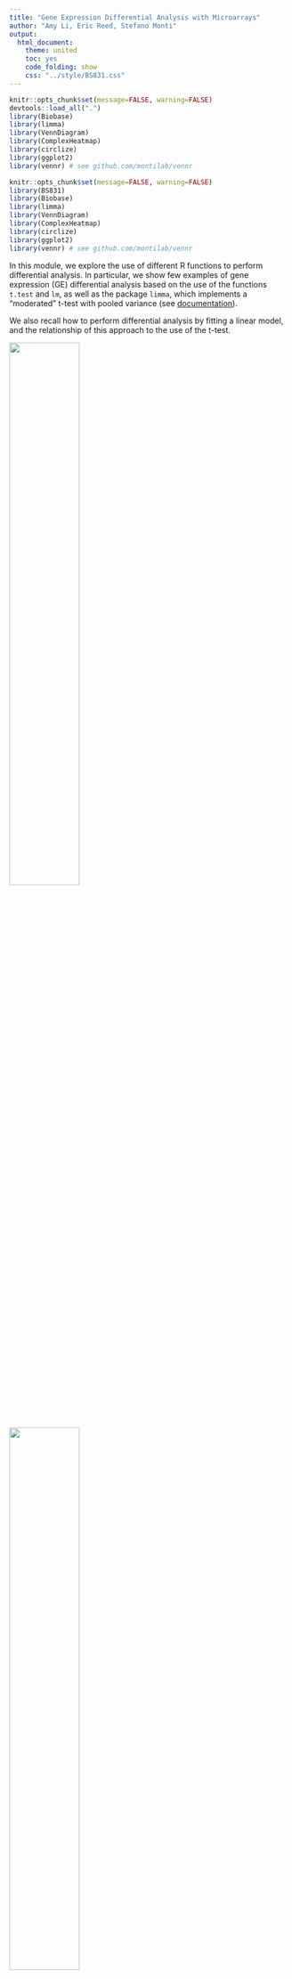 ```yaml
---
title: "Gene Expression Differential Analysis with Microarrays"
author: "Amy Li, Eric Reed, Stefano Monti"
output:
  html_document:
    theme: united
    toc: yes
    code_folding: show
    css: "../style/BS831.css" 
---
```


```r
knitr::opts_chunk$set(message=FALSE, warning=FALSE)
devtools::load_all(".")
library(Biobase) 
library(limma)
library(VennDiagram)
library(ComplexHeatmap)
library(circlize)
library(ggplot2)
library(vennr) # see github.com/montilab/vennr
```

```r
knitr::opts_chunk$set(message=FALSE, warning=FALSE)
library(BS831)
library(Biobase) 
library(limma)
library(VennDiagram)
library(ComplexHeatmap)
library(circlize)
library(ggplot2)
library(vennr) # see github.com/montilab/vennr
```

In this module, we explore the use of different R functions to perform differential analysis.
In particular, we show few examples of gene expression (GE) differential analysis based on the use of the functions `t.test` and `lm`, as well as the package `limma`, which implements a "moderated" t-test with pooled variance (see <a
href="http://bioconductor.case.edu/bioconductor/2.10/bioc/vignettes/limma/inst/doc/usersguide.pdf">documentation</a>).

We also recall how to perform differential analysis by fitting a
linear model, and the relationship of this approach to the use of the t-test.

<img src="../figs/diffanal.ttest.png" width="50%" height="50%" />
<img src="../figs/diffanal.lm.png" width="50%" height="50%" />

## Differential expression analysis using `t.test`

We start by uploading a Breast Cancer dataset already restricted to only two tumor categories, _basal_ and _nonbasal_, described in [[Richardson et al., PNAS 2006](http://europepmc.org/article/MED/16473279)].

```r
## load the ExpressionSet object
data(renamedBreastDB)
cancerSet <- renamedBreastDB
head(pData(cancerSet))
table(cancerSet$diseaseState)
```

We have extracted the data of interest into the object `cancerSet`. We are now ready to use the `t.test` function. We first show its use applied to a single gene.

```r

## split the data into the two diseaseState groups
group1 <- exprs(cancerSet)[, cancerSet$diseaseState=="nonbasal"]
group2 <- exprs(cancerSet)[, cancerSet$diseaseState=="basal"]
dim(group1)                   # show the size of group1
dim(group2)                   # show the size of group2
table(cancerSet$diseaseState) # show the size concordance with the phenotype annotation

## for ease of use let's define the variable pheno (although this can be error prone)
pheno <- as.factor(cancerSet$diseaseState)

## use gene symbols to index the rows (rather than the entrez IDs)
rownames(group1) <- fData(cancerSet)$hgnc_symbol
rownames(group2) <- fData(cancerSet)$hgnc_symbol

## show few entries of group1 (the fist 5 genes in the first 5 samples)
group1[1:5,1:3]

## let us show the use of t.test on a single gene (the 1st)
T1 <- t.test(x=group1[1,],y=group2[1,],alternative="two.sided")
T1

## the default is to perform t-test w/ unequal variance. Let's try w/ equal variance
T2 <- t.test(x=group1[1,],y=group2[1,],alternative="two.sided",var.equal=TRUE)
T2
```

We then show how to apply it to all the genes in the dataset.

```r
## apply the t.test to each gene and save the output in a data.frame
## note: this is equivalent to (i.e., no more efficient than) a for loop

ttestRes <- data.frame(t(sapply(1:nrow(group1),
     function(i){
          res <- t.test(x = group1[i, ], y = group2[i,], alternative ="two.sided")
          res.list <-  c(t.score=res$statistic,t.pvalue = res$p.value)
          return(res.list)
      })))
## use the gene names to index the rows (for interpretability)
rownames(ttestRes) <- rownames(group1)
```

In the application above, we made use of the
`t.test(x,y,...)` version of the command. However, the use
of the `t.test(formula,...)` version of the command turns
out to be simpler and more elegant, as it does not require to split
the dataset into two groups.

```r
## application to a single gene but using the formula
T3 <- t.test(exprs(cancerSet)[1,] ~ pheno)
print(T3) # same results as before
T3$statistic==T1$statistic

## application to all genes (coerce output into data.frame for easier handling)
ttestRes1 <- as.data.frame(
  t(apply(exprs(cancerSet),1,
          function(y) {
            out <- t.test(y~pheno,var.equal=TRUE)
            c(t.score=out$statistic,t.pvalue=out$p.value)
            })))
## use the gene names to index the rows (for interpretability)
rownames(ttestRes1) <- fData(cancerSet)$hgnc_symbol

## let us add to the output data.frame an extra column reporting the FDR
## .. (i.e., the MHT-corrected p-value)
ttestRes1$t.fdr <- p.adjust(ttestRes1$t.pvalue, method = "BH")

## show few entries
head(ttestRes1)
```

### Heatmap visualization
We now show how to visualize the top markers for each class by means of the `Heatmap` function defined in the `ComplexHeatmap` package.

```r
## let us sort the output by t-score
ttestOrd <- order(ttestRes1[,'t.score.t'],decreasing=TRUE)

## let us visualize the top 50 and bottom 50 genes
hiIdx <- ttestOrd[1:50]
loIdx <- ttestOrd[nrow(ttestRes1):(nrow(ttestRes1)-49)]
datOut <- exprs(cancerSet)[c(hiIdx,loIdx),]
datScaled <- t(scale(t(datOut))) # row scale the matrix for better visualization

ha.t <- HeatmapAnnotation(diseaseState=cancerSet$diseaseState,
                          col=list(diseaseState=c(nonbasal="green",basal="red")))

Heatmap(datScaled,
        name="expression", 
        col=colorRamp2(c(-3, 0, 3), c("darkblue", "white", "darkred")),
        top_annotation=ha.t, 
        cluster_rows=FALSE,
        cluster_columns=TRUE,
        column_split=2,
        row_title="",
        show_column_names=FALSE,
        show_row_names=FALSE)
```

## Differential expression analysis using `lm`

We now show the use of the function `lm` (for linear model)
to perform the same analysis. As discussed in class, we can regress
the expression of a gene on the phenotype variable (in this case, a
binary variable). Below, we apply it to a single gene first, and show
that the test result is the same as for the `t.test` with equal
variance. We then apply it to all the genes in the dataset.

```r
## application to a single gene
LM1 <- lm(exprs(cancerSet)[1,] ~ pheno)
summary(LM1)

## same p-value as for T2 above
all.equal(T2$p.value,summary(LM1)$coefficients[2,"Pr(>|t|)"])

## application to all genes
ttestRes2 <- as.data.frame(t(apply(exprs(cancerSet),1,
                                   function(y) {
                                       out <- summary(lm(y~pheno))$coefficients
                                       c(t.score=out[2,"t value"],t.pvalue=out[2,"Pr(>|t|)"])
                                   })))
## use the gene names to index the rows (for interpretability)
rownames(ttestRes2) <- fData(cancerSet)$hgnc_symbol

## let us add to the output data.frame an extra column reportding the FDR
## .. (i.e., the MHT-corrected p-value)
ttestRes2$t.fdr <- p.adjust(ttestRes2$t.pvalue, method = "BH")

## the scores are the same (modulo the sign, which is arbitrary)
plot(ttestRes1$t.score.t,ttestRes2$t.score,pch=20,xlab="t.test scores",ylab="lm scores")
all.equal(-ttestRes1$t.score.t,ttestRes2$t.score)
```

## Differential expression analysis using the `limma` package

With this package, we are performing differential analysis taking the
"linear regression" approach (i.e., by regressing each gene's
expression on the phenotype variable (and possibly, on other
covariates). The main difference is in the estimation of the variance,
which is here 'pooled' across multiple genes with similar expression
profiles. This pooling is particularly useful with small sample size
datasets, where the variance estimates of individual genes can be
extremely noisy, and pooling multiple genes allows for "borrowing" of
information.

Fitting a `limma` model includes the following steps:

1. Definition of the "design matrix"

2. Definition of the "contrast." 

3. Fitting of the linear model.

4. Fitting of the contrast.

5. Bayesian "moderation" of the genes' standard errors towards a common value.

6. Extract the relevant differential analysis information (fold-change, p-value, etc.)

Depending on the design matrix definition, steps 2 and 4 might or might not be needed. In particular, if the result of interest is  captured by a single model parameter, than the definition and fitting of the contrast can be skipped.

To be more specific, a standard linear model for the differential analysis with respect to a gene can be specified in one of two ways. 

(@standard_eq)
$$Y_{gene} = \beta_0 + \beta_1 X_{pheno}$$

where $X$ takes the values $0$ and $1$, depending on whether the sample belongs to class 0 or 1. Or,

(@contrast_eq)
$$Y_{gene} = \beta_0X_{0}+ \beta_1X_1$$

where $X_0,X_1 = 1,0$ for samples in class 0, and $X_0,X_1=0,1$ for samples in class 1. 

It should be noted that in Equation (@standard_eq), the parameter $\beta_1$ captures the relevant differential expression, while in Equation (@contrast_eq), the difference $\beta_0-\beta_1$ captures the differential value of interest. Thus, in the first model specification we do not need to define a contrast, while in the second we do. 

In the following code chunk, we use the model of Equation (@standard_eq), hence we don't need to fit a contrast and we need to extract the parameter $\beta_1$ (basal) instead.

```r
## 1. Definition of the "design matrix"
design1 <- model.matrix(~factor(pheno)) 
colnames(design1)
## simplify names
colnames(design1) <- c("intercept", "basal")
print(unique(design1)) # show the 'coding' for the two classes
## 3. Fitting the model
fit1 <- lmFit(cancerSet, design1)
## 5. Bayesian "moderation"
fit1 <- eBayes(fit1)
head(fit1$coefficients)

## 6. extract the relevant differential analysis information, sorted by p-value
limmaRes1 <- topTable(fit1, coef="basal",adjust.method = "BH", n = Inf, sort.by = "P")
```

In the following code chunk, we use the model of Equation (@contrast_eq), hence we need to define and fit the contrast.
```r
## 1. Definition of the "design matrix"
design2 <- model.matrix(~0 + factor(pheno)) 
colnames(design2)
## simplify names
colnames(design2) <- c("nonbasal", "basal")
print(unique(design2)) # show the 'coding' for the two classes
## 2. Definition of the "contrast"
contrast.matrix <- makeContrasts(basal-nonbasal, levels = design2)
## 3. Fitting the model
fit2 <- lmFit(cancerSet, design2)
## 4. Fitting the contrast
fit2 <- contrasts.fit(fit2,contrast.matrix)
## 5. Bayesian "moderation"
fit2 <- eBayes(fit2)
head(fit2$coefficients)

## 6. extract the relevant differential analysis information, sorted by p-value
limmaRes2 <- topTable(fit2, adjust.method = "BH", n = Inf, sort.by = "P")
```

As you can see below, the two model specifications yield the same results.
```r
all.equal(limmaRes1$t,limmaRes2$t)
all.equal(limmaRes1$P.Value,limmaRes2$P.Value)
```

## Comparing t-test and limma results

```r
## comparing t-test results to limma results
combinedRes <- data.frame(limmaRes1, ttestRes1[match(limmaRes1$hgnc_symbol, rownames(ttestRes1)),],
                          check.names=FALSE)
ggplot(combinedRes, aes(x=t,y=t.score.t)) +
    geom_point() +
    labs(x="limma t-statistic",y="t.test t-statistic")

ggplot(combinedRes, aes(x=P.Value,y=t.pvalue)) +
    geom_point() +
    labs(x="limma p-value",y="t.test p-value")

ggplot(combinedRes, aes(x=adj.P.Val,y=t.fdr)) +
    geom_point() +
    labs(x="limma FDR",y="t.test FDR")
```

As noted above, `limma` performs shrinkage of the variance estimates, by borrowing information across similar genes. Here, we show the effect of that shrinkage.
```r
## limma performs eBayes shrinkage of variance estimates, resulting in moderated t-statistics
empS <- apply(exprs(cancerSet), 1, var)
par(mar=c(5,5,2,2))
n <- length(empS)
plot(1,1,xlim=c(0,14),ylim=c(0,1),type="n",
     xlab="variance estimates",ylab="",yaxt="n")
axis(2,at=c(0.9,0.1),c("shrunken \n variance","sample \n variance"),las=2)
segments(fit2$s2.post, rep(.9, n),empS,rep(.1,n))
```

Finally, we compare the two analyses based on the number of genes found to be significant by the two methods, and we look at the overlap.
```r
print(data.frame("p=0.05"=c(limma=sum(combinedRes$adj.P.Val<=0.05),ttest=sum(combinedRes$t.fdr<=0.05)),
                 "p=0.01"=c(limma=sum(combinedRes$adj.P.Val<=0.01),ttest=sum(combinedRes$t.fdr<=0.01)),
                 check.names=FALSE))

## what is the overlap between t-ttest and limma derived significant genes?
qThresh <- 0.01
top.ttest <- rownames(combinedRes)[combinedRes$t.fdr<=qThresh]
top.limma <- rownames(combinedRes)[combinedRes$adj.P.Val<=qThresh]
topGenes <- list(top.ttest = top.ttest, top.limma = top.limma)

vennr(topGenes)
```

## Modelling with covariates

We here show how to perform differential analysis while controlling for the confounding effects of covariates. To this end, we use a different breast cancer dataset, which reports several phenotypic annotations for each patient [[Loi et al., PNAS 2010](https://www.ncbi.nlm.nih.gov/pubmed/17401012)]. In this analysis, we will look for markers of lymph node (LN) status, `LN_status`, while controlling for age.

```r
data(breast_loi_133p2)

## load the ExpressionSet object
BC <- breast_loi_133p2
pData(BC)[1:5,1:6] # show some data annotation

## select top 5000 genes by MAD
MAD <- apply(exprs(BC),1,mad)
BC5K <- BC[order(MAD,decreasing=TRUE)[1:5000],]
dim(BC5K)

## to reuse the same code below, just assign the new dataset to BC
BC <- BC5K
  
# Reformat LN variable and subset
BC$LN_status <- c("negative","positive")[BC$LN_status+1]
pData(BC) <- pData(BC)[, c("LN_status", "age")]
```

### Model without age covariate
```r
#Next, we'll add age as a covariate

design <- model.matrix(~ 0 + factor(LN_status), data = pData(BC))
colnames(design)
colnames(design) <- c("negative", "positive")
head(design)

contrast.matrix <- makeContrasts(positive-negative, levels = design)
fit <- lmFit(BC, design)
fit <- contrasts.fit(fit,contrast.matrix)
fit <- eBayes(fit)
head(fit$coefficients)

## get full differential expression output table, sorted by p-value
limmaRes <- topTable(fit, adjust.method="BH", n=Inf, sort.by="P")
head(limmaRes)
```

### Model with age covariate
```r
#Next, we'll add age as a covariate

designBC <- model.matrix(~ 0 + factor(LN_status) + age, data = pData(BC))
colnames(designBC)
colnames(designBC) <- c("negative", "positive", "age")
head(designBC)

contrast.matrixBC <- makeContrasts(positive-negative, levels = designBC)
fitBC <- lmFit(BC, designBC)

# Difference in expression between LN_status = positive and LN_status = negative individuals
fitC <- contrasts.fit(fitBC,contrast.matrixBC)
fitC <- eBayes(fitC)
head(fitC$coefficients)
#get full differential expression output table, sorted by p-value
limmaResC <- topTable(fitC, adjust.method = "BH", n = Inf, sort.by = "P")
head(limmaResC)

# Effect of age
fitA <- eBayes(fitBC)
head(fitA$coefficients)
#get full differential expression output table, sorted by p-value
limmaResA <- topTable(fitA, adjust.method = "BH", n = Inf, sort.by = "P", coef = "age")
head(limmaResA)
```

### Model with age:LN_status interaction
```r
## Next, we'll model the interaction between age and LN_status
designI <- model.matrix(~ 0 + factor(LN_status) + age + factor(LN_status):age, data = pData(BC))
colnames(designI)
colnames(designI) <- c("negative", "positive", "age", "positiveIage")
head(designI)

contrast.matrixI<- makeContrasts(positive-negative, levels = designI)
fitI <- lmFit(BC, designI)

## Difference in expression between LN_status = positive and LN_status = negative individuals
fitIC <- contrasts.fit(fitI,contrast.matrixI)
fitIC <- eBayes(fitIC)
head(fitIC$coefficients)
## get full differential expression output table, sorted by p-value
limmaResIC <- topTable(fitIC, adjust.method = "BH", n = Inf, sort.by = "P")
head(limmaResIC)

## Effect of age on LN_status = negative individuals
fitIA <- eBayes(fitI)
head(fitI$coefficients)
#get full differential expression output table, sorted by p-value
limmaResIA <- topTable(fitIA, adjust.method = "BH", n = Inf, sort.by = "P", coef = "age")
head(limmaResIA)

## Difference in effect of Age between LN_status = positive and LN_status = negative participants
limmaResIP <- topTable(fitIA, adjust.method = "BH", n = Inf, sort.by = "P", coef = "positiveIage")
head(limmaResIP)
```

